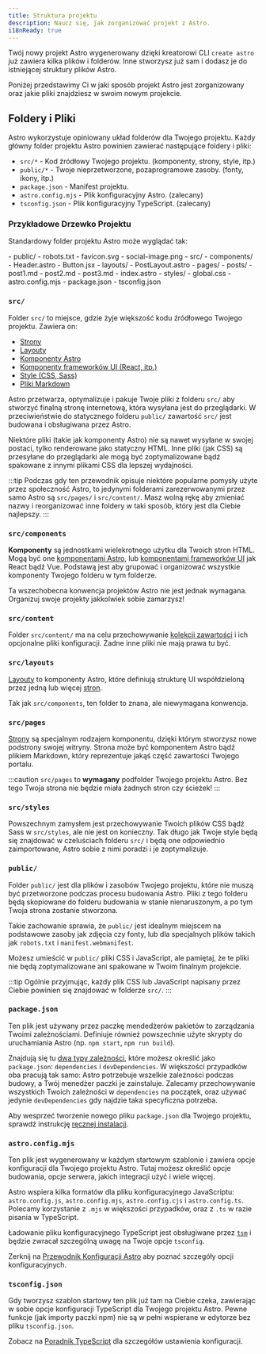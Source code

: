```yaml
---
title: Struktura projektu
description: Naucz się, jak zorganizować projekt z Astro.
i18nReady: true
---
```


Twój nowy projekt Astro wygenerowany dzięki kreatorowi CLI `create astro` już zawiera kilka plików i folderów. Inne stworzysz już sam i dodasz je do istniejącej struktury plików Astro.

Poniżej przedstawimy Ci w jaki sposób projekt Astro jest zorganizowany oraz jakie pliki znajdziesz w swoim nowym projekcie.

## Foldery i Pliki

Astro wykorzystuje opiniowany układ folderów dla Twojego projektu. Każdy główny folder projektu Astro powinien zawierać następujące foldery i pliki:

- `src/*` - Kod źródłowy Twojego projektu. (komponenty, strony, style, itp.)
- `public/*` - Twoje nieprzetworzone, pozaprogramowe zasoby. (fonty, ikony, itp.)
- `package.json` - Manifest projektu.
- `astro.config.mjs` - Plik konfiguracyjny Astro. (zalecany)
- `tsconfig.json` - Plik konfiguracyjny TypeScript. (zalecany)

### Przykładowe Drzewko Projektu

Standardowy folder projektu Astro może wyglądać tak:

<FileTree>
- public/
  - robots.txt
  - favicon.svg
  - social-image.png
- src/
  - components/
    - Header.astro
    - Button.jsx
  - layouts/
    - PostLayout.astro
  - pages/
    - posts/
      - post1.md
      - post2.md
      - post3.md
    - index.astro
  - styles/
    - global.css
- astro.config.mjs
- package.json
- tsconfig.json
</FileTree>

### `src/`

Folder `src/` to miejsce, gdzie żyje większość kodu źródłowego Twojego projektu. Zawiera on:

- [Strony](/pl/basics/astro-pages/)
- [Layouty](/pl/basics/layouts/)
- [Komponenty Astro](/pl/basics/astro-components/)
- [Komponenty frameworków UI (React, itp.)](/pl/guides/framework-components/)
- [Style (CSS, Sass)](/pl/guides/styling/)
- [Pliki Markdown](/pl/guides/markdown-content/)

Astro przetwarza, optymalizuje i pakuje Twoje pliki z folderu `src/` aby stworzyć finalną stronę internetową, która wysyłana jest do przeglądarki. W przeciwieństwie do statycznego folderu `public/` zawartość `src/` jest budowana i obsługiwana przez Astro.

Niektóre pliki (takie jak komponenty Astro) nie są nawet wysyłane w swojej postaci, tylko renderowane jako statyczny HTML. Inne pliki (jak CSS) są przesyłane do przeglądarki ale mogą być zoptymalizowane bądź spakowane z innymi plikami CSS dla lepszej wydajności.

:::tip
Podczas gdy ten przewodnik opisuje niektóre popularne pomysły użyte przez społeczność Astro, to jedynymi folderami zarezerwowanymi przez samo Astro są `src/pages/` i `src/content/`. Masz wolną rękę aby zmieniać nazwy i reorganizować inne foldery w taki sposób, który jest dla Ciebie najlepszy.
:::

### `src/components`

**Komponenty** są jednostkami wielekrotnego użytku dla Twoich stron HTML. Mogą być one [komponentami Astro](/pl/basics/astro-components/), lub [komponentami frameworków UI](/pl/guides/framework-components/) jak React bądź Vue. Podstawą jest aby grupować i organizować wszystkie komponenty Twojego folderu w tym folderze.

Ta wszechobecna konwencja projektów Astro nie jest jednak wymagana. Organizuj swoje projekty jakkolwiek sobie zamarzysz!

### `src/content`

Folder `src/content/` ma na celu przechowywanie [kolekcji zawartości](/pl/guides/content-collections/) i ich opcjonalne pliki konfiguracji. Żadne inne pliki nie mają prawa tu być.

### `src/layouts`

[Layouty](/pl/basics/layouts/) to komponenty Astro, które definiują strukturę UI współdzieloną przez jedną lub więcej [stron](/pl/basics/astro-pages/).

Tak jak `src/components`, ten folder to znana, ale niewymagana konwencja.

### `src/pages`

[Strony](/pl/basics/astro-pages/) są specjalnym rodzajem komponentu, dzięki którym stworzysz nowe podstrony swojej witryny. Strona może być komponentem Astro bądź plikiem Markdown, który reprezentuje jakąś część zawartości Twojego portalu.

:::caution
`src/pages` to **wymagany** podfolder Twojego projektu Astro. Bez tego Twoja strona nie będzie miała żadnych stron czy ścieżek!
:::

### `src/styles`

Powszechnym zamysłem jest przechowywanie Twoich plików CSS bądź Sass w `src/styles`, ale nie jest on konieczny. Tak długo jak Twoje style będą się znajdować w czeluściach folderu `src/` i będą one odpowiednio zaimportowane, Astro sobie z nimi poradzi i je zoptymalizuje.

### `public/`

Folder `public/` jest dla plików i zasobów Twojego projektu, które nie muszą być przetworzone podczas procesu budowania Astro. Pliki z tego folderu będą skopiowane do folderu budowania w stanie nienaruszonym, a po tym Twoja strona zostanie stworzona.

Takie zachowanie sprawia, że `public/` jest idealnym miejscem na podstawowe zasoby jak zdjęcia czy fonty, lub dla specjalnych plików takich jak `robots.txt` i `manifest.webmanifest`.

Możesz umieścić w `public/` pliki CSS i JavaScript, ale pamiętaj, że te pliki nie będą zoptymalizowane ani spakowane w Twoim finalnym projekcie.

:::tip
Ogólnie przyjmując, każdy plik CSS lub JavaScript napisany przez Ciebie powinien się znajdować w folderze `src/`.
:::

### `package.json`

Ten plik jest używany przez paczkę mendedżerów pakietów to zarządzania Twoimi zależnościami. Definiuje również powszechnie użyte skrypty do uruchamiania Astro (np. `npm start`, `npm run build`).

Znajdują się tu [dwa typy zależności](https://docs.npmjs.com/specifying-dependencies-and-devdependencies-in-a-package-json-file), które możesz określić jako `package.json`: `dependencies` i `devDependencies`. W większości przypadków oba pracują tak samo: Astro potrzebuje wszelkie zależności podczas budowy, a Twój menedżer paczki je zainstaluje. Zalecamy przechowywanie wszystkich Twoich zależności w `dependencies` na początek, oraz używać jedynie `devDependencies` gdy najdzie taka specyficzna potrzeba.

Aby wesprzeć tworzenie nowego pliku `package.json` dla Twojego projektu, sprawdź instrukcję [ręcznej instalacji](/pl/install-and-setup/#instalacja-ręczna).

### `astro.config.mjs`

Ten plik jest wygenerowany w każdym startowym szablonie i zawiera opcje konfiguracji dla Twojego projektu Astro. Tutaj możesz określić opcje budowania, opcje serwera, jakich integracji użyć i wiele więcej.

Astro wspiera kilka formatów dla pliku konfiguracyjnego JavaScriptu: `astro.config.js`, `astro.config.mjs`, `astro.config.cjs` i `astro.config.ts`. Polecamy korzystanie z `.mjs` w większości przypadków, oraz z `.ts` w razie pisania w TypeScript.

Ładowanie pliku konfiguracyjnego TypeScript jest obsługiwane przez [`tsm`](https://github.com/lukeed/tsm) i będzie zwracał szczególną uwagę na Twoje opcje `tsconfig`.

Zerknij na [Przewodnik Konfiguracji Astro](/pl/guides/configuring-astro/) aby poznać szczegóły opcji konfiguracyjnych.

### `tsconfig.json`

Gdy tworzysz szablon startowy ten plik już tam na Ciebie czeka, zawierając w sobie opcje konfiguracji TypeScript dla Twojego projektu Astro. Pewne funkcje (jak importy paczki npm) nie są w pełni wspierane w edytorze bez pliku `tsconfig.json`. 

Zobacz na [Poradnik TypeScript](/pl/guides/typescript/) dla szczegółów ustawienia konfiguracji.
